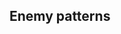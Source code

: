 ==Enemy patterns==
{{Section}}
{{Map/Image|
{{Map/ImageNode|Start|x=591|y=222}}
{{Map/ImageNode|A|x=475|y=163}}
{{Map/ImageNode|B|x=465|y=237}}
{{Map/ImageNode|C|x=401|y=102}}
{{Map/ImageNode|D|x=383|y=218}}
{{Map/ImageNode|E|x=365|y=163}}
{{Map/ImageNode|F|x=347|y=281}}
{{Map/ImageNode|G|x=278|y=93}}
{{Map/ImageNode|H|x=262|y=312}}
{{Map/ImageNode|I|x=253|y=190}}
{{Map/ImageNode|J|x=173|y=145}}
{{Map/ImageNode|K|x=176|y=225}}
}}
<div class="scrollable" style="width:800px;max-height:400px;overflow:auto;">
{{Map/Nodes|name=敵東方哨戒艦隊 A群
|A
|Normal/BaseXP
|{{Formation|Line Ahead}}{{Formation|Double Line}}{{Formation|Echelon}}
|170
|Heavy Cruiser Ri-Class/Flagship
|Light Cruiser He-Class/Flagship
|Light Cruiser He-Class/Elite
|Destroyer Ro-Class/Late Model
|Destroyer I-Class
|Destroyer I-Class
|-
|A
|Normal/BaseXP
|{{Formation|Line Ahead}}{{Formation|Double Line}}{{Formation|Echelon}}
|190
|Heavy Cruiser Ri-Class/Flagship
|Heavy Cruiser Ri-Class/Flagship
|Light Cruiser He-Class/Flagship
|Destroyer Ro-Class/Late Model
|Destroyer I-Class
|Destroyer I-Class
}}
{{Map/Nodes|name=敵東方哨戒艦隊 B群
|B
|Normal/BaseXP
|{{Formation|Line Ahead}}{{Formation|Echelon}}
|160
|Light Cruiser He-Class/Flagship
|Destroyer Ro-Class/Late Model
|Destroyer Ro-Class/Late Model
|Destroyer Ro-Class/Late Model
|Submarine Ka-Class
|-
|B
|Normal/BaseXP
|{{Formation|Line Ahead}}{{Formation|Echelon}}
|170
|Heavy Cruiser Ri-Class/Flagship
|Light Cruiser He-Class/Flagship
|Destroyer Ro-Class/Late Model
|Destroyer Ro-Class/Late Model
|Submarine Ka-Class
|-
|B
|Normal/BaseXP
|{{Formation|Line Ahead}}{{Formation|Echelon}}
|190
|Heavy Cruiser Ri-Class/Flagship
|Light Cruiser He-Class/Flagship
|Destroyer Ro-Class/Late Model
|Destroyer Ro-Class/Late Model
|Submarine Ka-Class/Elite
}}
{{Map/Nodes|name=
|C
|Resource
|Fuel
|60-140
}}
{{Map/Nodes|name=敵潜水艦哨戒線
|E
|Normal/BaseXP
|{{Formation|Echelon}}{{Formation|Line Abreast}}
|160
|Submarine Yo-Class/Elite
|Submarine Ka-Class
|Submarine Ka-Class
|Submarine Ka-Class
|-
|E
|Normal/BaseXP
|{{Formation|Echelon}}{{Formation|Line Abreast}}
|180
|Submarine Yo-Class/Elite
|Submarine Ka-Class/Elite
|Submarine Ka-Class
|Submarine Ka-Class
|-
|E
|Normal/BaseXP
|{{Formation|Echelon}}{{Formation|Line Abreast}}
|200
|Submarine Yo-Class/Flagship
|Submarine Ka-Class/Elite
|Submarine Ka-Class
|Submarine Ka-Class
}}
{{Map/Nodes|name=敵東方空母機動部隊
|F
|Normal/BaseXP
|{{Formation|Diamond}}
|260
|Light Carrier Nu-Class/Flagship
|Light Carrier Nu-Class/Elite
|Battleship Ta-Class/Elite
|Light Cruiser Ho-Class/Elite
|Destroyer Ha-Class/Late Model
|Destroyer Ha-Class/Late Model
|-
|F
|Normal/BaseXP
|{{Formation|Diamond}}
|280
|Light Carrier Nu-Class/Flagship
|Light Carrier Nu-Class/Elite
|Battleship Ta-Class/Elite
|Light Cruiser Ho-Class/Flagship
|Destroyer Ha-Class/Late Model
|Destroyer Ha-Class/Late Model
|-
|F
|Normal/BaseXP
|{{Formation|Diamond}}
|300
|Standard Carrier Wo-Class/Flagship
|Light Carrier Nu-Class/Elite
|Battleship Ta-Class/Elite
|Light Cruiser He-Class/Flagship
|Destroyer Ha-Class/Late Model
|Destroyer Ha-Class/Late Model
|-
|F
|Normal/BaseXP
|{{Formation|Diamond}}
|?
|Standard Carrier Wo-Class/Flagship
|Light Carrier Nu-Class/Elite
|Battleship Ta-Class/Flagship
|Light Cruiser He-Class/Flagship
|Destroyer Ha-Class/Late Model
|Destroyer Ha-Class/Late Model
|-
|F
|Normal/BaseXP
|{{Formation|Diamond}}
|340
|Standard Carrier Wo-Class/Flagship
|Light Carrier Nu-Class/Flagship
|Battleship Ta-Class/Flagship
|Light Cruiser He-Class/Flagship
|Destroyer Ha-Class/Late Model
|Destroyer Ha-Class/Late Model
}}
{{Map/Nodes|name=敵東方艦隊 新鋭戦艦戦隊
|G
|Normal/BaseXP
|{{Formation|Line Ahead}}{{Formation|Double Line}}
|320
|Battleship Ta-Class/Flagship
|Battleship Ta-Class/Flagship
|Destroyer Ha-Class/Late Model
|Destroyer Ha-Class/Late Model
|Destroyer Ro-Class/Late Model
|Destroyer Ro-Class/Late Model
|-
|G
|Normal/BaseXP
|{{Formation|Line Ahead}}{{Formation|Double Line}}
|320
|Battleship Ta-Class/Flagship
|Battleship Ta-Class/Flagship
|Light Carrier Nu-Class/Elite
|Destroyer Ha-Class/Late Model
|Destroyer Ha-Class/Late Model
|Destroyer I-Class
|-
|G
|Normal/BaseXP
|{{Formation|Line Ahead}}{{Formation|Double Line}}
|340
|Battleship Ta-Class/Flagship
|Battleship Ta-Class/Flagship
|Light Carrier Nu-Class/Flagship
|Destroyer Ha-Class/Late Model
|Destroyer Ha-Class/Late Model
|Destroyer Ha-Class/Late Model
}}
{{Map/Nodes|name=敵東方艦隊 残存部隊
|H
|Normal/BaseXP
|{{Formation|Double Line}}
|220
|Heavy Cruiser Ri-Class/Flagship
|Heavy Cruiser Ri-Class/Elite
|Torpedo Cruiser Chi-Class/Elite
|Destroyer Ro-Class/Late Model
|Destroyer I-Class
|Submarine Yo-Class/Elite
|-
|H
|Normal/BaseXP
|{{Formation|Double Line}}
|280
|Battleship Ru-Class/Flagship
|Heavy Cruiser Ri-Class/Flagship
|Heavy Cruiser Ri-Class/Flagship
|Light Cruiser To-Class/Elite
|Destroyer Ro-Class/Late Model
|Destroyer Ro-Class/Late Model
|-
|H
|Normal/BaseXP
|{{Formation|Diamond}}
|340
|Light Carrier Nu-Class/Flagship
|Battleship Ru-Class/Flagship
|Heavy Cruiser Ri-Class/Flagship
|Heavy Cruiser Ri-Class/Flagship
|Destroyer Ha-Class/Late Model
|Destroyer Ha-Class/Late Model
|-
|H
|Normal/BaseXP
|{{Formation|Diamond}}
|350
|Standard Carrier Wo-Class/Flagship
|Battleship Ru-Class/Flagship
|Heavy Cruiser Ri-Class/Flagship
|Heavy Cruiser Ri-Class/Flagship
|Destroyer Ha-Class/Late Model
|Destroyer Ha-Class/Late Model
}}
{{Map/Nodes|name=敵東方中枢艦隊　護衛戦隊
|I
|Normal/BaseXP
|{{Formation|Line Ahead}}{{Formation|Double Line}}
|200
|Heavy Cruiser Ri-Class/Flagship
|Heavy Cruiser Ri-Class/Flagship
|Light Cruiser He-Class/Flagship
|Destroyer Ha-Class/Late Model
|Destroyer I-Class
|Destroyer I-Class
|-
|I
|Normal/BaseXP
|{{Formation|Line Ahead}}
|220
|Heavy Cruiser Ri-Class/Flagship
|Heavy Cruiser Ri-Class/Flagship
|Light Cruiser He-Class/Flagship
|Destroyer Ha-Class/Late Model
|Destroyer Ha-Class/Late Model
|Destroyer I-Class
|-
|I
|Normal/BaseXP
|{{Formation|Line Ahead}}{{Formation|Double Line}}
|240
|Heavy Cruiser Ri-Class/Flagship
|Heavy Cruiser Ri-Class/Flagship
|Light Cruiser He-Class/Flagship
|Destroyer Ha-Class/Late Model
|Destroyer Ha-Class/Late Model
|Destroyer Ha-Class/Late Model
}}
{{Map/Nodes|name=
|J
|Resource
|Steel
|40-70
}}
{{Map/Nodes|name=敵東方中枢艦隊 旗艦
|K
|Boss/BaseXP
|{{Formation|Line Ahead}}{{Formation|Diamond}}
|440
|Light Carrier Nu-Class/Flagship
|Battleship Ta-Class/Flagship
|Battleship Ta-Class/Flagship
|Destroyer Ha-Class/Late Model
|Destroyer Ha-Class/Late Model
|Transport Ship Wa-Class
|-
|K
|Boss/BaseXP
|{{Formation|Line Ahead}}{{Formation|Diamond}}
|460
|Armored Carrier Princess
|Battleship Ta-Class/Flagship
|Battleship Ta-Class/Flagship
|Destroyer Ha-Class/Late Model
|Destroyer Ha-Class/Late Model
|Transport Ship Wa-Class
|-
|K
|Boss/BaseXP
|{{Formation|Line Ahead}}{{Formation|Diamond}}
|480
|Armored Carrier Princess
|Battleship Ta-Class/Flagship
|Battleship Ta-Class/Flagship
|Destroyer Ha-Class/Late Model
|Destroyer Ha-Class/Late Model
|Submarine Yo-Class
}}
</div> <!-- overflow -->
{{SectionEnd}}